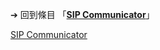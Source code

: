 {{LSR
| article = SIP Communicator
| latest_release_version = 1.0-alpha2
| latest_release_date = {{Start date and age|2007|11|02}}<ref>{{cite web | url = http://www.sip-communicator.org/index.php/Development/Roadmap |title = SIP Communicator: Development - Roadmap |accessdate = 2010-01-01}}</ref>
}}<noinclude>

{{Template reference list}}
➔ 回到條目 「'''[[SIP Communicator]]'''」
[[Category:最新穩定版模板|SIP Communicator]]

</noinclude>